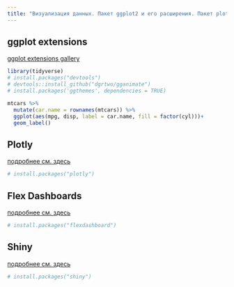 ```yaml
---
title: "Визуализация данных. Пакет ggplot2 и его расширения. Пакет plotly. R Markdown. R Notebook. Shiny"
---
```


## ggplot extensions
[ggplot extensions gallery](http://www.ggplot2-exts.org/gallery/)
```r
library(tidyverse)
# install.packages("devtools")
# devtools::install_github("dgrtwo/gganimate")
# install.packages('ggthemes', dependencies = TRUE)
```


```r
mtcars %>% 
  mutate(car.name = rownames(mtcars)) %>% 
  ggplot(aes(mpg, disp, label = car.name, fill = factor(cyl)))+
  geom_label()
```

## Plotly
[подробнее см. здесь](https://plot.ly/r/)
```r
# install.packages("plotly")
```

## Flex Dashboards
[подробнее см. здесь](http://rmarkdown.rstudio.com/flexdashboard/)
```r
# install.packages("flexdashboard")
```

## Shiny
[подробнее см. здесь](http://shiny.rstudio.com/gallery/)
```r
# install.packages("shiny")
```
